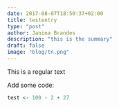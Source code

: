 ```yaml
---
date: 2017-08-07T18:50:37+02:00
title: testentry
type: "post"
author: Janina Brandes
description: "this is the summary"
draft: false
image: "blog/tn.png"
---
```

 This is a regular text
 
 Add some code:
 
```r
test <- 100 - 2 + 27
```
